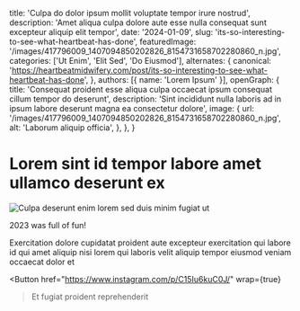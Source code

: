   title: 'Culpa do dolor ipsum mollit voluptate tempor irure nostrud',
  description: 'Amet aliqua culpa dolore aute esse nulla consequat sunt excepteur aliquip elit tempor',
  date: '2024-01-09',
  slug: 'its-so-interesting-to-see-what-heartbeat-has-done',
  featuredImage: '/images/417796009_1407094850202826_8154731658702280860_n.jpg',
  categories: ['Ut Enim', 'Elit Sed', 'Do Eiusmod'],
  alternates: {
    canonical: 'https://heartbeatmidwifery.com/post/its-so-interesting-to-see-what-heartbeat-has-done',
  },
  authors: [{ name: 'Lorem Ipsum' }],
  openGraph: {
    title: 'Consequat proident esse aliqua culpa occaecat ipsum consequat cillum tempor do deserunt',
    description: 'Sint incididunt nulla laboris ad in ipsum labore deserunt magna ea consectetur dolore',
    image: {
      url: '/images/417796009_1407094850202826_8154731658702280860_n.jpg',
      alt: 'Laborum aliquip officia',
    },
  },
}


# Lorem sint id tempor labore amet ullamco deserunt ex

<Image
  src="/images/417796009_1407094850202826_8154731658702280860_n.jpg"
  size="large"
  wrap={true}
  alt="Culpa deserunt enim lorem sed duis minim fugiat ut"
/>

2023 was full of fun!

Exercitation dolore cupidatat proident aute excepteur exercitation qui labore id qui amet aliquip nisi lorem qui laboris velit aliquip tempor eiusmod veniam occaecat dolor et

<Button
  href="https://www.instagram.com/p/C15Iu6kuC0J/"
  wrap={true}
>Et fugiat proident reprehenderit</Button>

